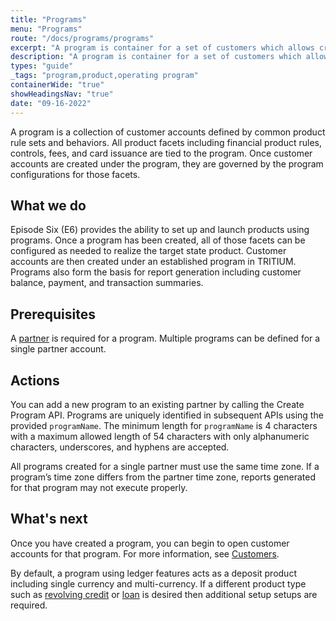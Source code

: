 ```yaml
---
title: "Programs"
menu: "Programs"
route: "/docs/programs/programs"
excerpt: "A program is container for a set of customers which allows cross-customer configurations, behaviors, and processes to be managed."
description: "A program is container for a set of customers which allows cross-customer configurations, behaviors, and processes to be managed."
types: "guide"
_tags: "program,product,operating program"
containerWide: "true"
showHeadingsNav: "true"
date: "09-16-2022"
---
```



A program is a collection of customer accounts defined by common product rule sets and behaviors. All product facets including financial product rules, controls, fees, and card issuance are tied to the program. Once customer accounts are created under the program, they are governed by the program configurations for those facets.

## What we do

Episode Six (E6) provides the ability to set up and launch products using programs. Once a program has been created, all of those facets can be configured as needed to realize the target state product. Customer accounts are then created under an established program in TRITIUM. Programs also form the basis for report generation including customer balance, payment, and transaction summaries.

## Prerequisites

A [partner](/docs/platform-access/partners) is required for a program. Multiple programs can be defined for a single partner account.

## Actions

You can add a new program to an existing partner by calling the Create Program API. Programs are uniquely identified in subsequent APIs using the provided `programName`. The minimum length for `programName` is 4 characters with a maximum allowed length of 54 characters with only alphanumeric characters, underscores, and hyphens are accepted.

<Warning>
  All programs created for a single partner must use the same time zone. If a program’s time zone differs from the partner time zone, reports generated for that program may not execute properly.
</Warning>

## What's next

Once you have created a program, you can begin to open customer accounts for that program. For more information, see [Customers](/docs/customers/customers).

By default, a program using ledger features acts as a deposit product including single currency and multi-currency. If a different product type such as [revolving credit](/docs/revolving-credit/revolving-credit-overview) or [loan](/docs/installments/installments-overview) is desired then additional setup setups are required.